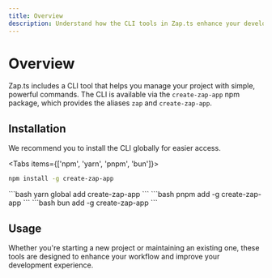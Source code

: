 ```yaml
---
title: Overview
description: Understand how the CLI tools in Zap.ts enhance your development workflow.
---
```


# Overview

Zap.ts includes a CLI tool that helps you manage your project with simple, powerful commands. The CLI is available via the `create-zap-app` npm package, which provides the aliases `zap` and `create-zap-app`.

## Installation

We recommend you to install the CLI globally for easier access.

<Tabs items={['npm', 'yarn', 'pnpm', 'bun']}>
<Tab value="npm">
```bash
npm install -g create-zap-app
```
</Tab>
<Tab value="yarn">
```bash
yarn global add create-zap-app
```
</Tab>
<Tab value="pnpm">
```bash
pnpm add -g create-zap-app
```
</Tab>
<Tab value="bun">
```bash
bun add -g create-zap-app
```
</Tab>
</Tabs>

## Usage

Whether you're starting a new project or maintaining an existing one, these tools are designed to enhance your workflow and improve your development experience.

<Cards>
  <Card title="Create Projects" description="Easily create new projects with the CLI." href="/docs/cli/create-projects" />
  <Card title="Manage Projects" description="Efficiently manage your existing projects." href="/docs/cli/manage-projects" />
</Cards>
